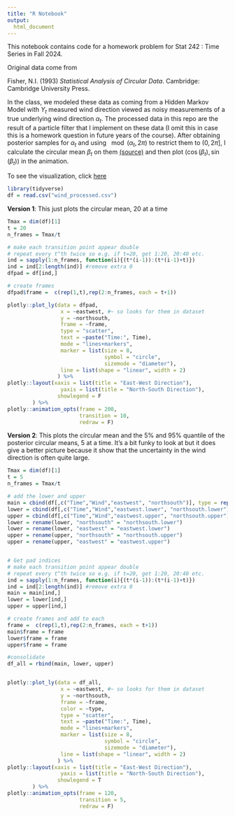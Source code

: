 ```yaml
---
title: "R Notebook"
output:
  html_document
---
```

This notebook contains code for a homework problem for Stat 242 : Time Series in Fall 2024.

Original data come from

Fisher, N.I. (1993) *Statistical Analysis of Circular Data*. Cambridge: Cambridge University Press. 

In the class, we modeled these data as coming from a Hidden Markov Model with $Y_t$ measured wind direction viewed as noisy measurements of a true underlying wind direction $\alpha_t$. The processed data in this repo are the result of a particle filter that I implement on these data (I omit this in case this is a homework question in future years of the course). After obtaining posterior samples for $\alpha_t$ and using $\mod(\alpha_t,2\pi)$ to restrict them to $(0,2\pi]$, I calculate the circular mean $\beta_t$ on them [(source)](https://en.wikipedia.org/wiki/Circular_mean) and then plot ($\cos(\beta_t),\sin(\beta_t)$) in the animation.

To see the visualization, click [here](https://kchaz.github.io/DataViz/windviz.html)


```r
library(tidyverse)
df = read.csv("wind_processed.csv")
```

**Version 1**: This just plots the circular mean, 20 at a time

```r
Tmax = dim(df)[1]
t = 20
n_frames = Tmax/t 

# make each transition point appear double 
# repeat every t^th twice so e.g. if t=20, get 1:20, 20:40 etc.
ind = sapply(1:n_frames, function(i){(t*(i-1)):(t*(i-1)+t)})
ind = ind[2:length(ind)] #remove extra 0
dfpad = df[ind,]

# create frames
dfpad$frame =  c(rep(1,t),rep(2:n_frames, each = t+1))

plotly::plot_ly(data = dfpad,
                 x = ~eastwest, #~ so looks for them in dataset
                 y = ~northsouth,
                 frame = ~frame,
                 type = "scatter",
                 text = ~paste("Time:", Time),
                 mode = "lines+markers",
                 marker = list(size = 8,
                               symbol = "circle",
                               sizemode = "diameter"),
                 line = list(shape = "linear", width = 2)
                ) %>%
plotly::layout(xaxis = list(title = "East-West Direction"),
                 yaxis = list(title = "North-South Direction"),
                showlegend = F
        ) %>%
plotly::animation_opts(frame = 200,
                       transition = 10,
                       redraw = F) 
```

**Version 2**: This plots the circular mean and the 5% and 95% quantile of the posterior circular means, 5 at a time. It's a bit funky to look at but it does give a better picture because it show that the uncertainty in the wind direction is often quite large.

```r
Tmax = dim(df)[1]
t = 5
n_frames = Tmax/t 

# add the lower and upper 
main = cbind(df[,c("Time","Wind","eastwest", "northsouth")], type = rep("mean",Tmax))
lower = cbind(df[,c("Time","Wind","eastwest.lower", "northsouth.lower")], type = rep("lower", Tmax))
upper = cbind(df[,c("Time","Wind","eastwest.upper", "northsouth.upper")], type = rep("upper", Tmax))
lower = rename(lower, "northsouth" = "northsouth.lower")
lower = rename(lower, "eastwest" = "eastwest.lower")
upper = rename(upper, "northsouth" = "northsouth.upper")
upper = rename(upper, "eastwest" = "eastwest.upper")


# Get pad indices
# make each transition point appear double 
# repeat every t^th twice so e.g. if t=20, get 1:20, 20:40 etc.
ind = sapply(1:n_frames, function(i){(t*(i-1)):(t*(i-1)+t)})
ind = ind[2:length(ind)] #remove extra 0
main = main[ind,]
lower = lower[ind,]
upper = upper[ind,]

# create frames and add to each
frame =  c(rep(1,t),rep(2:n_frames, each = t+1))
main$frame = frame
lower$frame = frame
upper$frame = frame

#consolidate
df_all = rbind(main, lower, upper)


plotly::plot_ly(data = df_all,
                 x = ~eastwest, #~ so looks for them in dataset
                 y = ~northsouth,
                 frame = ~frame,
                 color = ~type,
                 type = "scatter",
                 text = ~paste("Time:", Time),
                 mode = "lines+markers",
                 marker = list(size = 8,
                               symbol = "circle",
                               sizemode = "diameter"),
                 line = list(shape = "linear", width = 2)
                ) %>%
plotly::layout(xaxis = list(title = "East-West Direction"),
                 yaxis = list(title = "North-South Direction"),
                showlegend = T
        ) %>%
plotly::animation_opts(frame = 120,
                       transition = 5,
                       redraw = F) 

```


